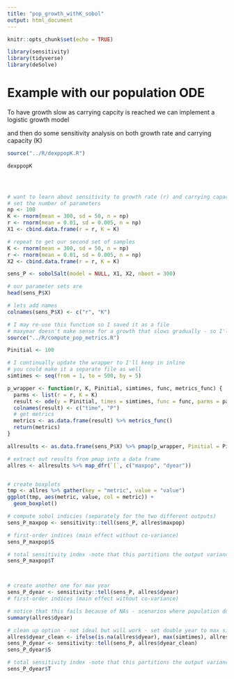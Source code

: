 ```yaml
---
title: "pop_growth_withK_sobol"
output: html_document
---
```


```r
knitr::opts_chunk$set(echo = TRUE)

library(sensitivity)
library(tidyverse)
library(deSolve)
```
# Example with our population ODE

To have growth slow as carrying capcity is reached we can 
implement a logistic growth model

and then do some sensitivity analysis on both growth rate and carrying capacity (K)

```r
source("../R/dexppopK.R")

dexppopK




# want to learn about sensitivity to growth rate (r) and carrying capacity
# set the number of parameters
np <- 100
K <- rnorm(mean = 300, sd = 50, n = np)
r <- rnorm(mean = 0.01, sd = 0.005, n = np)
X1 <- cbind.data.frame(r = r, K = K)

# repeat to get our second set of samples
K <- rnorm(mean = 300, sd = 50, n = np)
r <- rnorm(mean = 0.01, sd = 0.005, n = np)
X2 <- cbind.data.frame(r = r, K = K)

sens_P <- sobolSalt(model = NULL, X1, X2, nboot = 300)

# our parameter sets are
head(sens_P$X)

# lets add names
colnames(sens_P$X) <- c("r", "K")

# I may re-use this function so I saved it as a file
# maxyear doesn't make sense for a growth that slows gradually - so I'll use year when population doubles
source("../R/compute_pop_metrics.R")

Pinitial <- 100

# I continually update the wrapper to I'll keep in inline
# you could make it a separate file as well
simtimes <- seq(from = 1, to = 500, by = 5)

p_wrapper <- function(r, K, Pinitial, simtimes, func, metrics_func) {
  parms <- list(r = r, K = K)
  result <- ode(y = Pinitial, times = simtimes, func = func, parms = parms)
  colnames(result) <- c("time", "P")
  # get metrics
  metrics <- as.data.frame(result) %>% metrics_func()
  return(metrics)
}

allresults <- as.data.frame(sens_P$X) %>% pmap(p_wrapper, Pinitial = Pinitial, simtimes = simtimes, func = dexppopK, metrics_func = compute_pop_metrics)

# extract out results from pmap into a data frame
allres <- allresults %>% map_dfr(`[`, c("maxpop", "dyear"))


# create boxplots
tmp <- allres %>% gather(key = "metric", value = "value")
ggplot(tmp, aes(metric, value, col = metric)) +
  geom_boxplot()

# compute sobol indicies (separately for the two different outputs)
sens_P_maxpop <- sensitivity::tell(sens_P, allres$maxpop)

# first-order indices (main effect without co-variance)
sens_P_maxpop$S

# total sensitivity index -note that this partitions the output variance - so values sum to 1
sens_P_maxpop$T



# create another one for max year
sens_P_dyear <- sensitivity::tell(sens_P, allres$dyear)
# first-order indices (main effect without co-variance)

# notice that this fails because of NAs - scenarios where population does not double
summary(allres$dyear)

# clean up option - not ideal but will work - set double year to max simtimes
allres$dyear_clean <- ifelse(is.na(allres$dyear), max(simtimes), allres$dyear)
sens_P_dyear <- sensitivity::tell(sens_P, allres$dyear_clean)
sens_P_dyear$S

# total sensitivity index -note that this partitions the output variance - so values sum to 1
sens_P_dyear$T
```
